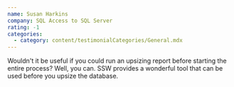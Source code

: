 ```yaml
---
name: Susan Harkins
company: SQL Access to SQL Server
rating: -1
categories:
  - category: content/testimonialCategories/General.mdx
---
```


Wouldn't it be useful if you could run an upsizing report before starting the entire process? Well, you can. SSW provides a wonderful tool that can be used before you upsize the database.
